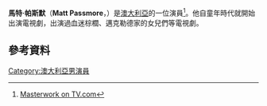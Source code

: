 {{Infobox person
| name                    = Matt Passmore
| image                   =Matt Passmore (cropped).jpg
| birth_name               = Matthew Passmore
| birth_date = {{birth date and age|df=yes|1973|12|24}} 
| birth_place              = 澳大利亞布里斯班Wynnum-Manly
| occupation              = 演員
| yearsactive             = 2002–現在 </small>
| spouse              = {{Marriage|[[Jacqui_Passmore|Jacqui Passmore]]|1997|2006|reason=divorced}}{{brk}}{{Marriage|[[Natalia_Cigliuti|Natalia Cigliuti]]|2016}}
}}
'''馬特·帕斯默'''（'''Matt Passmore'''，{{bd|1973年|12月24日}}）是[[澳大利亞|澳大利亞]]的一位演員<ref>[http://www.tv.com/masterwork/show/76671/summary.html Masterwork on TV.com]</ref>。他自童年時代就開始出演電視劇，出演過血迷棕櫚、邁克勒德家的女兒們等電視劇。
==參考資料==
{{reflist}}
[[Category:澳大利亞男演員|Category:澳大利亞男演員]]